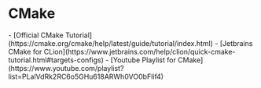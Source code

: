 
# CMake

<Callout type="todo">
    - [Official CMake Tutorial](https://cmake.org/cmake/help/latest/guide/tutorial/index.html)
    - [Jetbrains CMake for CLion](https://www.jetbrains.com/help/clion/quick-cmake-tutorial.html#targets-configs)
    - [Youtube Playlist for CMake](https://www.youtube.com/playlist?list=PLalVdRk2RC6o5GHu618ARWh0VO0bFlif4)
</Callout>

